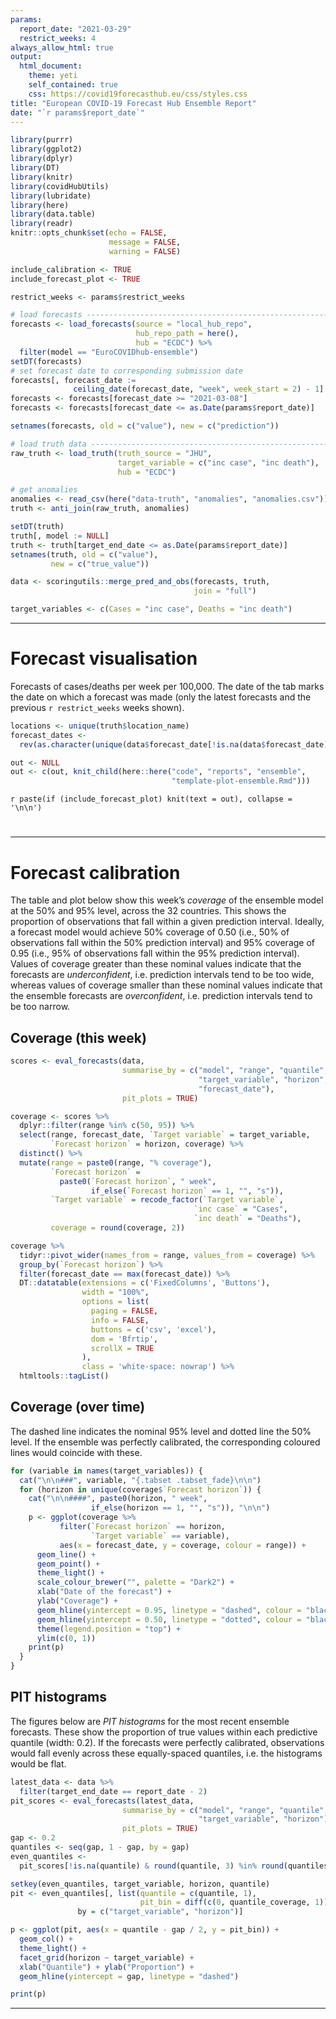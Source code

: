 ```yaml
---
params: 
  report_date: "2021-03-29"
  restrict_weeks: 4
always_allow_html: true
output:
  html_document:
    theme: yeti
    self_contained: true
    css: https://covid19forecasthub.eu/css/styles.css
title: "European COVID-19 Forecast Hub Ensemble Report"
date: "`r params$report_date`"
---
```


```r
library(purrr)
library(ggplot2)
library(dplyr)
library(DT)
library(knitr)
library(covidHubUtils)
library(lubridate)
library(here)
library(data.table)
library(readr)
knitr::opts_chunk$set(echo = FALSE,
                      message = FALSE,
                      warning = FALSE)

include_calibration <- TRUE
include_forecast_plot <- TRUE

restrict_weeks <- params$restrict_weeks
```

```r
# load forecasts ---------------------------------------------------------------
forecasts <- load_forecasts(source = "local_hub_repo",
                            hub_repo_path = here(),
                            hub = "ECDC") %>%
  filter(model == "EuroCOVIDhub-ensemble")
setDT(forecasts)
# set forecast date to corresponding submission date
forecasts[, forecast_date :=
              ceiling_date(forecast_date, "week", week_start = 2) - 1]
forecasts <- forecasts[forecast_date >= "2021-03-08"]
forecasts <- forecasts[forecast_date <= as.Date(params$report_date)]

setnames(forecasts, old = c("value"), new = c("prediction"))

# load truth data --------------------------------------------------------------
raw_truth <- load_truth(truth_source = "JHU",
                        target_variable = c("inc case", "inc death"),
                        hub = "ECDC")

# get anomalies
anomalies <- read_csv(here("data-truth", "anomalies", "anomalies.csv"))
truth <- anti_join(raw_truth, anomalies)

setDT(truth)
truth[, model := NULL]
truth <- truth[target_end_date <= as.Date(params$report_date)]
setnames(truth, old = c("value"), 
         new = c("true_value"))

data <- scoringutils::merge_pred_and_obs(forecasts, truth, 
                                         join = "full")

target_variables <- c(Cases = "inc case", Deaths = "inc death")
```

---

# Forecast visualisation {.tabset .tabset-fade}

Forecasts of cases/deaths per week per 100,000. The date of the tab marks the date on which a forecast was made (only the latest forecasts and the previous `r restrict_weeks` weeks shown).

```r

locations <- unique(truth$location_name)
forecast_dates <-
  rev(as.character(unique(data$forecast_date[!is.na(data$forecast_date)])))

out <- NULL
out <- c(out, knit_child(here::here("code", "reports", "ensemble",
                                    "template-plot-ensemble.Rmd")))
```

`r paste(if (include_forecast_plot) knit(text = out), collapse = '\n\n')`

# {.unlisted .unnumbered}

---

# Forecast calibration

The table and plot below show this week's _coverage_ of the ensemble model at the 50% and 95% level, across the 32 countries. This shows the proportion of observations that fall within a given prediction interval. Ideally, a forecast model would achieve 50% coverage of 0.50 (i.e., 50% of observations fall within the 50% prediction interval) and 95% coverage of 0.95 (i.e., 95% of observations fall within the 95% prediction interval). Values of coverage greater than these nominal values indicate that the forecasts are _underconfident_, i.e. prediction intervals tend to be too wide, whereas values of coverage smaller than these nominal values indicate that the ensemble forecasts are _overconfident_, i.e. prediction intervals tend to be too narrow.

## Coverage (this week)

```r
scores <- eval_forecasts(data,
                         summarise_by = c("model", "range", "quantile",
                                          "target_variable", "horizon",
                                          "forecast_date"),
                         pit_plots = TRUE)

coverage <- scores %>%
  dplyr::filter(range %in% c(50, 95)) %>%
  select(range, forecast_date, `Target variable` = target_variable,
         `Forecast horizon` = horizon, coverage) %>%
  distinct() %>%
  mutate(range = paste0(range, "% coverage"),
         `Forecast horizon` =
           paste0(`Forecast horizon`, " week",
                  if_else(`Forecast horizon` == 1, "", "s")),
         `Target variable` = recode_factor(`Target variable`,
                                         `inc case` = "Cases",
                                         `inc death` = "Deaths"),
         coverage = round(coverage, 2))

coverage %>%
  tidyr::pivot_wider(names_from = range, values_from = coverage) %>%
  group_by(`Forecast horizon`) %>%
  filter(forecast_date == max(forecast_date)) %>%
  DT::datatable(extensions = c('FixedColumns', 'Buttons'),
                width = "100%",
                options = list(
                  paging = FALSE,
                  info = FALSE,
                  buttons = c('csv', 'excel'),
                  dom = 'Bfrtip',
                  scrollX = TRUE
                ),
                class = 'white-space: nowrap') %>%
  htmltools::tagList()
```

## Coverage (over time) { .tabset .tabset_fade }

The dashed line indicates the nominal 95% level and dotted line the 50% level. If the ensemble was perfectly calibrated, the corresponding coloured lines would coincide with these.

```r
for (variable in names(target_variables)) {
  cat("\n\n###", variable, "{.tabset .tabset_fade}\n\n")
  for (horizon in unique(coverage$`Forecast horizon`)) {
    cat("\n\n####", paste0(horizon, " week",
                  if_else(horizon == 1, "", "s")), "\n\n")
    p <- ggplot(coverage %>%
           filter(`Forecast horizon` == horizon,
                  `Target variable` == variable),
           aes(x = forecast_date, y = coverage, colour = range)) +
      geom_line() +
      geom_point() +
      theme_light() +
      scale_colour_brewer("", palette = "Dark2") +
      xlab("Date of the forecast") +
      ylab("Coverage") +
      geom_hline(yintercept = 0.95, linetype = "dashed", colour = "black") +
      geom_hline(yintercept = 0.50, linetype = "dotted", colour = "black") +
      theme(legend.position = "top") +
      ylim(c(0, 1))
    print(p)
  }
}
```

## PIT histograms

The figures below are _PIT histograms_ for the most recent ensemble forecasts. These show the proportion of true values within each predictive quantile (width: 0.2). If the forecasts were perfectly calibrated, observations would fall evenly across these equally-spaced quantiles, i.e. the histograms would be flat.

```r
latest_data <- data %>%
  filter(target_end_date == report_date - 2)
pit_scores <- eval_forecasts(latest_data,
                         summarise_by = c("model", "range", "quantile",
                                          "target_variable", "horizon"),
                         pit_plots = TRUE)
gap <- 0.2
quantiles <- seq(gap, 1 - gap, by = gap)
even_quantiles <-
  pit_scores[!is.na(quantile) & round(quantile, 3) %in% round(quantiles, 3)]

setkey(even_quantiles, target_variable, horizon, quantile)
pit <- even_quantiles[, list(quantile = c(quantile, 1),
                             pit_bin = diff(c(0, quantile_coverage, 1))),
               by = c("target_variable", "horizon")]

p <- ggplot(pit, aes(x = quantile - gap / 2, y = pit_bin)) +
  geom_col() +
  theme_light() +
  facet_grid(horizon ~ target_variable) +
  xlab("Quantile") + ylab("Proportion") +
  geom_hline(yintercept = gap, linetype = "dashed")

print(p)
```

---
